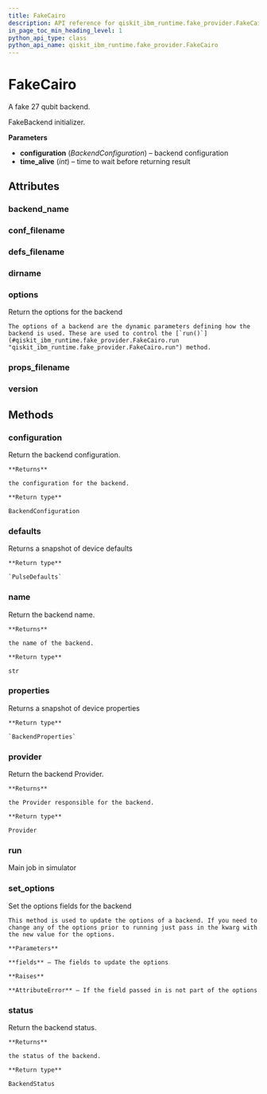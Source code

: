 ```yaml
---
title: FakeCairo
description: API reference for qiskit_ibm_runtime.fake_provider.FakeCairo
in_page_toc_min_heading_level: 1
python_api_type: class
python_api_name: qiskit_ibm_runtime.fake_provider.FakeCairo
---
```


# FakeCairo

<Class id="qiskit_ibm_runtime.fake_provider.FakeCairo" github="https://github.com/Qiskit/qiskit-ibm-runtime/tree/stable/0.20/qiskit_ibm_runtime/fake_provider/backends/cairo/fake_cairo.py#L31-L38" signature="FakeCairo">
  A fake 27 qubit backend.

  FakeBackend initializer.

  **Parameters**

  *   **configuration** (*BackendConfiguration*) – backend configuration
  *   **time\_alive** (*int*) – time to wait before returning result

  ## Attributes

  ### backend\_name

  <Attribute id="qiskit_ibm_runtime.fake_provider.FakeCairo.backend_name" name="backend_name" attributeValue="= 'fake_cairo'" />

  ### conf\_filename

  <Attribute id="qiskit_ibm_runtime.fake_provider.FakeCairo.conf_filename" name="conf_filename" attributeValue="= 'conf_cairo.json'" />

  ### defs\_filename

  <Attribute id="qiskit_ibm_runtime.fake_provider.FakeCairo.defs_filename" name="defs_filename" attributeValue="= 'defs_cairo.json'" />

  ### dirname

  <Attribute id="qiskit_ibm_runtime.fake_provider.FakeCairo.dirname" name="dirname" attributeValue="= '/home/runner/work/qiskit-ibm-runtime/qiskit-ibm-runtime/qiskit_ibm_runtime/fake_provider/backends/cairo'" />

  ### options

  <Attribute id="qiskit_ibm_runtime.fake_provider.FakeCairo.options" name="options">
    Return the options for the backend

    The options of a backend are the dynamic parameters defining how the backend is used. These are used to control the [`run()`](#qiskit_ibm_runtime.fake_provider.FakeCairo.run "qiskit_ibm_runtime.fake_provider.FakeCairo.run") method.
  </Attribute>

  ### props\_filename

  <Attribute id="qiskit_ibm_runtime.fake_provider.FakeCairo.props_filename" name="props_filename" attributeValue="= 'props_cairo.json'" />

  ### version

  <Attribute id="qiskit_ibm_runtime.fake_provider.FakeCairo.version" name="version" attributeValue="= 1" />

  ## Methods

  ### configuration

  <Function id="qiskit_ibm_runtime.fake_provider.FakeCairo.configuration" name="configuration" signature="configuration()">
    Return the backend configuration.

    **Returns**

    the configuration for the backend.

    **Return type**

    BackendConfiguration
  </Function>

  ### defaults

  <Function id="qiskit_ibm_runtime.fake_provider.FakeCairo.defaults" name="defaults" github="https://github.com/Qiskit/qiskit-ibm-runtime/tree/stable/0.20/qiskit_ibm_runtime/fake_provider/fake_pulse_backend.py#L29-L33" signature="defaults()">
    Returns a snapshot of device defaults

    **Return type**

    `PulseDefaults`
  </Function>

  ### name

  <Function id="qiskit_ibm_runtime.fake_provider.FakeCairo.name" name="name" signature="name()">
    Return the backend name.

    **Returns**

    the name of the backend.

    **Return type**

    str
  </Function>

  ### properties

  <Function id="qiskit_ibm_runtime.fake_provider.FakeCairo.properties" name="properties" github="https://github.com/Qiskit/qiskit-ibm-runtime/tree/stable/0.20/qiskit_ibm_runtime/fake_provider/fake_qasm_backend.py#L44-L48" signature="properties()">
    Returns a snapshot of device properties

    **Return type**

    `BackendProperties`
  </Function>

  ### provider

  <Function id="qiskit_ibm_runtime.fake_provider.FakeCairo.provider" name="provider" signature="provider()">
    Return the backend Provider.

    **Returns**

    the Provider responsible for the backend.

    **Return type**

    Provider
  </Function>

  ### run

  <Function id="qiskit_ibm_runtime.fake_provider.FakeCairo.run" name="run" github="https://github.com/Qiskit/qiskit-ibm-runtime/tree/stable/0.20/qiskit_ibm_runtime/fake_provider/fake_backend.py#L545-L574" signature="run(run_input, **kwargs)">
    Main job in simulator
  </Function>

  ### set\_options

  <Function id="qiskit_ibm_runtime.fake_provider.FakeCairo.set_options" name="set_options" signature="set_options(**fields)">
    Set the options fields for the backend

    This method is used to update the options of a backend. If you need to change any of the options prior to running just pass in the kwarg with the new value for the options.

    **Parameters**

    **fields** – The fields to update the options

    **Raises**

    **AttributeError** – If the field passed in is not part of the options
  </Function>

  ### status

  <Function id="qiskit_ibm_runtime.fake_provider.FakeCairo.status" name="status" signature="status()">
    Return the backend status.

    **Returns**

    the status of the backend.

    **Return type**

    BackendStatus
  </Function>
</Class>

